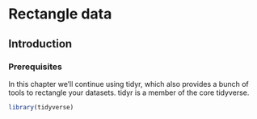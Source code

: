 # Rectangle data

## Introduction

<!--# TO DO: Write introduction. -->

### Prerequisites

In this chapter we'll continue using tidyr, which also provides a bunch of tools to rectangle your datasets.
tidyr is a member of the core tidyverse.

```r
library(tidyverse)
```

<!--# TO DO: Write chapter around unnest, hoist, etc. -->
